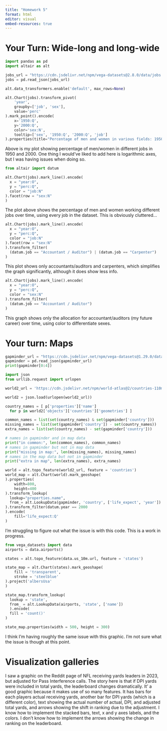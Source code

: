 ```yaml
---
title: "Homework 5"
format: html
editor: visual
embed-resources: true
---
```


# Your Turn: Wide-long and long-wide

```python
import pandas as pd
import altair as alt

jobs_url = "https://cdn.jsdelivr.net/npm/vega-datasets@2.8.0/data/jobs.json"
jobs = pd.read_json(jobs_url)
```

```python
alt.data_transformers.enable('default', max_rows=None)

alt.Chart(jobs).transform_pivot(
    'year',
    groupby=['job', 'sex'],
    value='perc'
).mark_point().encode(
    x='1950:Q',
    y='2000:Q',
    color='sex:N',
    tooltip=['sex', '1950:Q', '2000:Q', 'job']
).properties(title="Percentage of men and women in various fields: 1950 vs 2000")

```

Above is my plot showing percentage of men/women in different jobs in 1950 and 2000. One thing I would've liked to add here is logarithmic axes, but I was having issues when doing so.

```python
from altair import datum

alt.Chart(jobs).mark_line().encode(
  x = "year:O",
  y = "perc:Q",
  color = "job:N"
).facet(row = "sex:N"
)
```

The plot above shows the percentage of men and women working different jobs over time, using every job in the dataset. This is obviously cluttered...

```python
alt.Chart(jobs).mark_line().encode(
  x = "year:O",
  y = "perc:Q",
  color = "job:N"
).facet(row = "sex:N"
).transform_filter(
  (datum.job == "Accountant / Auditor") | (datum.job == "Carpenter")
)

```

This plot shows only accountants/auditors and carpenters, which simplifies the graph significantly, although it does show less info.

```python
alt.Chart(jobs).mark_line().encode(
  x = "year:O",
  y = "perc:Q",
  color = "sex:N"
).transform_filter(
  (datum.job == "Accountant / Auditor")
)

```

This graph shows only the allocation for accountant/auditors (my future career) over time, using color to differentiate sexes.

# Your turn: Maps

```python
gapminder_url = "https://cdn.jsdelivr.net/npm/vega-datasets@1.29.0/data/gapminder.json"
gapminder = pd.read_json(gapminder_url)
print(gapminder[0:4])
```

```python
import json 
from urllib.request import urlopen

world2_url = 'https://cdn.jsdelivr.net/npm/world-atlas@2/countries-110m.json'

world2 = json.load(urlopen(world2_url))

country_names = [ p['properties']['name'] 
  for p in world2['objects']['countries']['geometries'] ]

common_names = list(set(country_names) & set(gapminder['country']))
missing_names = list(set(gapminder['country']) - set(country_names))
extra_names = list(set(country_names) - set(gapminder['country']))

# names in gapminder and in map data
print("in common:", len(common_names), common_names)     
# names in gapminder but not in map data
print("missing in map:", len(missing_names), missing_names)    
# names in the map data but not in gapminder
print("extra in map", len(extra_names), extra_names)
```

```python
world = alt.topo_feature(world2_url, feature = 'countries')
world_map = alt.Chart(world).mark_geoshape(
).properties(
    width=800,
    height=400
).transform_lookup(
  lookup="properties.name",
  from_= alt.LookupData(gapminder, 'country', ['life_expect', 'year'])
).transform_filter(datum.year == 2000
).encode(
    fill='life_expect:Q'
)

```

I'm struggling to figure out what the issue is with this code. This is a work in progress.

```python
from vega_datasets import data
airports = data.airports()

states = alt.topo_feature(data.us_10m.url, feature = 'states')

state_map = alt.Chart(states).mark_geoshape(
    fill = 'transparent',
    stroke = 'steelblue'
).project('albersUsa'
)

state_map.transform_lookup(
  lookup = 'state',
  from_ = alt.LookupData(airports, 'state', ['name'])
  ).encode(
  fill = 'count()'
)

state_map.properties(width = 500, height = 300)

```

I think I'm having roughly the same issue with this graphic. I'm not sure what the issue is though at this point. 

# Visualization galleries

I saw a graphic on the Reddit page of NFL receiving yards leaders in 2023, but adjusted for Pass Interference calls. The story here is that if DPI yards were included in total yards, the leaderboard changes dramatically. It' a good graphic because it makes use of so many features. It has bars for each players actual receiving yards, another bar for DPI yards (which is a different color), text showing the actual number of actual, DPI, and adjusted total yards, and arrows showing the shift in ranking due to the adjustment. I know how to implement the stacked bars, text, x and y axes labels, and the colors. I don't know how to implement the arrows showing the change in ranking on the leaderboard. 


